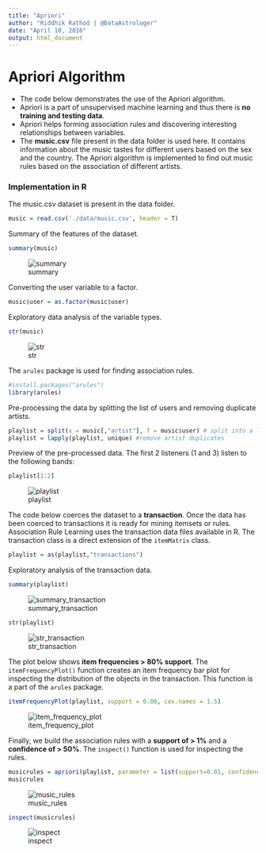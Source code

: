 ```yaml
---
title: "Apriori"
author: "Riddhik Rathod | @DataAstrologer"
date: "April 10, 2016"
output: html_document
---
```


# Apriori Algorithm

* The code below demonstrates the use of the Apriori algorithm. 
* Apriori is a part of unsupervised machine learning and thus there is **no training and testing data**.
* Apriori helps forming association rules and discovering interesting relationships between variables.
* The **music.csv** file present in the data folder is used here. It contains information about the music tastes for different users based on the sex and the country. The Apriori algorithm is implemented to find out music rules based on the association of different artists.

### Implementation in R

The music.csv dataset is present in the data folder.
```r
music = read.csv('./data/music.csv', header = T)
```

Summary of the features of the dataset.
```r
summary(music)
```
![summary](./data/images/summary.png)

Converting the user variable to a factor.
```r
music$user = as.factor(music$user)
```

Exploratory data analysis of the variable types.
```r
str(music)
```
![str](./data/images/str.png)

The ```arules``` package is used for finding association rules.
```r
#install.packages("arules")
library(arules)
```

Pre-processing the data by splitting the list of users and removing duplicate artists. 
```r
playlist = split(x = music[,"artist"], f = music$user) # split into a list of users
playlist = lapply(playlist, unique) #remove artist duplicates
```

Preview of the pre-processed data. The first 2 listeners (1 and 3) listen to the following bands:
```r
playlist[1:2]
```
![playlist](./data/images/playlist.png)

The code below coerces the dataset to a **transaction**. Once the data has been coerced to transactions it is ready for mining itemsets or rules. Association Rule Learning uses the transaction data files available in R. The transaction class is a direct extension of the ```itemMatrix``` class.
```r
playlist = as(playlist,"transactions")
```

Exploratory analysis of the transaction data.
```r
summary(playlist)
```
![summary_transaction](./data/images/summary_transaction.png)

```r
str(playlist)
```
![str_transaction](./data/images/str_transaction.png)

The plot below shows **item frequencies > 80% support**. The ```itemFrequencyPlot()``` function creates an item frequency bar plot for inspecting the distribution of the objects in the transaction. This function is a part of the ```arules``` package.
```r
itemFrequencyPlot(playlist, support = 0.08, cex.names = 1.5)
```
![item_frequency_plot](./data/images/if_plot.png)

Finally, we build the association rules with a **support of > 1%** and a **confidence of > 50%**. The ```inspect()``` function is used for inspecting the rules.
```r
musicrules = apriori(playlist, parameter = list(support=0.01, confidence =.5))
musicrules
```
![music_rules](./data/images/music_rules.png)

```r
inspect(musicrules)
```
![inspect](./data/images/inspect.png)